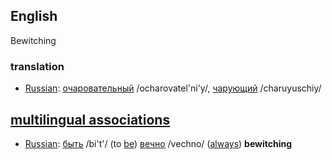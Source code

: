 ==English==
Bewitching

===translation===
*[[Russian]]: [[:ru:очаровательный|очаровательный]] /ocharovatel'ni'y/, [[:ru:чарующий|чарующий]] /charuyuschiy/

==[[multilingual associations]]==
*[[Russian]]:  [[:ru:быть|быть]] /bi't'/ (to [[be]]) [[:ru:вечно|вечно]] /vechno/ ([[always]]) '''bewitching'''